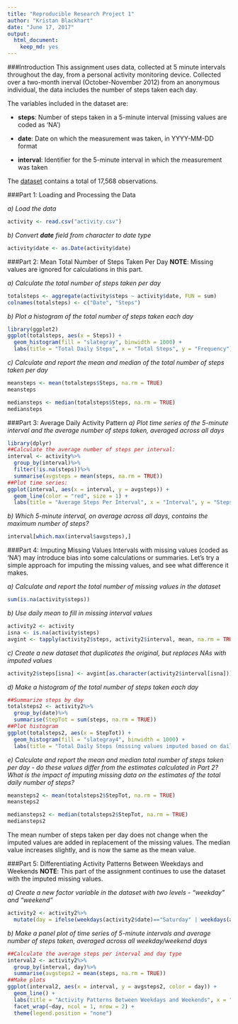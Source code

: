 ---
title: "Reproducible Research Project 1"
author: "Kristan Blackhart"
date: "June 17, 2017"
output: 
  html_document: 
    keep_md: yes
---

###Introduction
This assignment uses data, collected at 5 minute intervals throughout the day, from a personal activity monitoring device. Collected over a two-month inerval (October-November 2012) from an anonymous individual, the data includes the number of steps taken each day. 

The variables included in the dataset are:

* **steps**: Number of steps taken in a 5-minute interval (missing values are coded as 'NA')

* **date**: Date on which the measurement was taken, in YYYY-MM-DD format

* **interval**: Identifier for the 5-minute interval in which the measurement was taken

The [dataset](https://d396qusza40orc.cloudfront.net/repdata%2Fdata%2Factivity.zip) contains a total of 17,568 observations. 


###Part 1: Loading and Processing the Data

*a) Load the data*
```{r read data}
activity <- read.csv("activity.csv")
```

*b) Convert **date** field from character to date type*
```{r convert date}
activity$date <- as.Date(activity$date)
```


###Part 2: Mean Total Number of Steps Taken Per Day
**NOTE**: Missing values are ignored for calculations in this part.

*a) Calculate the total number of steps taken per day*
```{r aggregate total steps1}
totalsteps <- aggregate(activity$steps ~ activity$date, FUN = sum)
colnames(totalsteps) <- c("Date", "Steps")
```

*b) Plot a histogram of the total number of steps taken each day*
```{r plot histogram1}
library(ggplot2)
ggplot(totalsteps, aes(x = Steps)) +
  geom_histogram(fill = "slategray", binwidth = 1000) +
  labs(title = "Total Daily Steps", x = "Total Steps", y = "Frequency")
```

*c) Calculate and report the mean and median of the total number of steps taken per day*
```{r report mean/median1}
meansteps <- mean(totalsteps$Steps, na.rm = TRUE)
meansteps

mediansteps <- median(totalsteps$Steps, na.rm = TRUE)
mediansteps
```


###Part 3: Average Daily Activity Pattern
*a) Plot time series of the 5-minute interval and the average number of steps taken, averaged across all days*
```{r interval time series}
library(dplyr)
##Calculate the average number of steps per interval:
interval <- activity%>%
  group_by(interval)%>%
  filter(!is.na(steps))%>%
  summarise(avgsteps = mean(steps, na.rm = TRUE))
##Plot time series:
ggplot(interval, aes(x = interval, y = avgsteps)) +
  geom_line(color = "red", size = 1) +
  labs(title = "Average Steps Per Interval", x = "Interval", y = "Steps Taken (averaged across all days)")
```

*b) Which 5-minute interval, on average across all days, contains the maximum number of steps?*
```{r max steps}
interval[which.max(interval$avgsteps),]
```


###Part 4: Imputing Missing Values
Intervals with missing values (coded as 'NA') may introduce bias into some calculations or summaries. Let's try a simple approach for imputing the missing values, and see what difference it makes. 

*a) Calculate and report the total number of missing values in the dataset*
```{r missing values}
sum(is.na(activity$steps))
```

*b) Use daily mean to fill in missing interval values*
```{r impute}
activity2 <- activity
isna <- is.na(activity$steps)
avgint <- tapply(activity2$steps, activity2$interval, mean, na.rm = TRUE, simplify = TRUE)
```

*c) Create a new dataset that duplicates the original, but replaces NAs with imputed values*
```{r new dataset}
activity2$steps[isna] <- avgint[as.character(activity2$interval[isna])]
```

*d) Make a histogram of the total number of steps taken each day*
```{r plot histogram2}
##Summarize steps by day
totalsteps2 <- activity2%>%
  group_by(date)%>%
  summarise(StepTot = sum(steps, na.rm = TRUE))
##Plot histogram
ggplot(totalsteps2, aes(x = StepTot)) +
  geom_histogram(fill = "slategray4", binwidth = 1000) +
  labs(title = "Total Daily Steps (missing values imputed based on daily averages)", x = "Total Steps", y = "Frequency")
```

*e) Calculate and report the mean and median total number of steps taken per day - do these values differ from the estimates calculated in Part 2? What is the impact of imputing missing data on the estimates of the total daily number of steps?*
```{r report mean/median2}
meansteps2 <- mean(totalsteps2$StepTot, na.rm = TRUE)
meansteps2

mediansteps2 <- median(totalsteps2$StepTot, na.rm = TRUE)
mediansteps2
```

The mean number of steps taken per day does not change when the imputed values are added in replacement of the missing values. The median value increases slightly, and is now the same as the mean value. 

###Part 5: Differentiating Activity Patterns Between Weekdays and Weekends
**NOTE**: This part of the assignment continues to use the dataset with the imputed missing values. 

*a) Create a new factor variable in the dataset with two levels - "weekday" and "weekend"*
```{r add factor var}
activity2 <- activity2%>%
  mutate(day = ifelse(weekdays(activity2$date)=="Saturday" | weekdays(activity2$date)=="Sunday", "weekend", "weekday"))
```

*b) Make a panel plot of time series of 5-minute intervals and average number of steps taken, averaged across all weekday/weekend days*
```{r panel plot}
##Calculate the average steps per interval and day type
interval2 <- activity2%>%
  group_by(interval, day)%>%
  summarise(avgsteps2 = mean(steps, na.rm = TRUE))
##Make plots
ggplot(interval2, aes(x = interval, y = avgsteps2, color = day)) +
  geom_line() +
  labs(title = "Activity Patterns Between Weekdays and Weekends", x = "Interval", y = "Average Number of Steps Taken") +
  facet_wrap(~day, ncol = 1, nrow = 2) + 
  theme(legend.position = "none")
```
